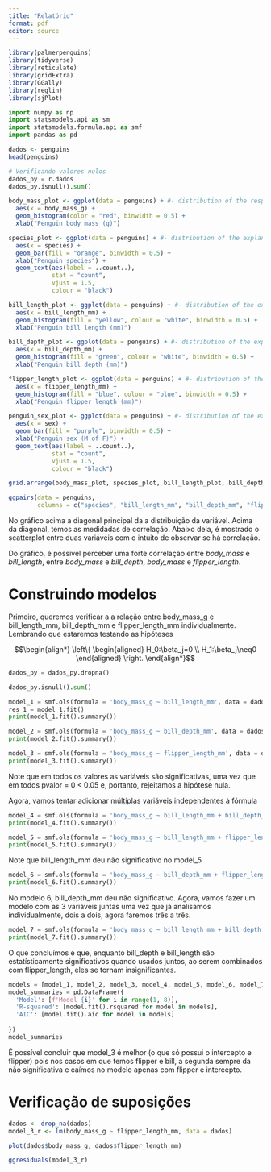 ```yaml
---
title: "Relatório"
format: pdf
editor: source
---
```


```r
library(palmerpenguins)
library(tidyverse)
library(reticulate)
library(gridExtra)
library(GGally)
library(reglin)
library(sjPlot)
```
```python
import numpy as np
import statsmodels.api as sm
import statsmodels.formula.api as smf
import pandas as pd
```


```r
dados <- penguins
head(penguins)
```

```python
# Verificando valores nulos
dados_py = r.dados
dados_py.isnull().sum()
```

```r
body_mass_plot <- ggplot(data = penguins) + #- distribution of the response variable
  aes(x = body_mass_g) +
  geom_histogram(color = "red", binwidth = 0.5) +
  xlab("Penguin body mass (g)")

species_plot <- ggplot(data = penguins) + #- distribution of the explanatory variable
  aes(x = species) +
  geom_bar(fill = "orange", binwidth = 0.5) +
  xlab("Penguin species") +
  geom_text(aes(label = ..count..), 
            stat = "count", 
            vjust = 1.5, 
            colour = "black")

bill_length_plot <- ggplot(data = penguins) + #- distribution of the explanatory variable
  aes(x = bill_length_mm) +
  geom_histogram(fill = "yellow", colour = "white", binwidth = 0.5) +
  xlab("Penguin bill length (mm)")

bill_depth_plot <- ggplot(data = penguins) + #- distribution of the explanatory variable
  aes(x = bill_depth_mm) +
  geom_histogram(fill = "green", colour = "white", binwidth = 0.5) +
  xlab("Penguin bill depth (mm)")

flipper_length_plot <- ggplot(data = penguins) + #- distribution of the explanatory variable
  aes(x = flipper_length_mm) +
  geom_histogram(fill = "blue", colour = "blue", binwidth = 0.5) +
  xlab("Penguin flipper length (mm)")

penguin_sex_plot <- ggplot(data = penguins) + #- distribution of the explanatory variable
  aes(x = sex) +
  geom_bar(fill = "purple", binwidth = 0.5) +
  xlab("Penguin sex (M of F)") +
  geom_text(aes(label = ..count..), 
            stat = "count", 
            vjust = 1.5, 
            colour = "black")
```
```r
grid.arrange(body_mass_plot, species_plot, bill_length_plot, bill_depth_plot, flipper_length_plot, penguin_sex_plot)
```

```r
ggpairs(data = penguins,
        columns = c("species", "bill_length_mm", "bill_depth_mm", "flipper_length_mm", "sex", "body_mass_g"))
```

No gráfico acima a diagonal principal da a distribuição da variável. Acima da diagonal, temos as medidadas de correlação. Abaixo dela, é mostrado o scatterplot entre duas variáveis com o intuito de observar se há correlação.

Do gráfico, é possível perceber uma forte correlação entre *body_mass* e *bill_length*, entre *body_mass* e *bill_depth*, *body_mass* e *flipper_length*.

# Construindo modelos

Primeiro, queremos verificar a a relação entre body_mass_g e bill_length_mm, bill_depth_mm e flipper_length_mm individualmente. Lembrando que estaremos testando as hipóteses

$$\begin{align*}
    \left\{
    \begin{aligned}
        H_0:\beta_j=0 \\
        H_1:\beta_j\neq0
    \end{aligned}
    \right.
\end{align*}$$

```python
dados_py = dados_py.dropna()
```

```python
dados_py.isnull().sum()
```


```python
model_1 = smf.ols(formula = 'body_mass_g ~ bill_length_mm', data = dados_py)
res_1 = model_1.fit() 
print(model_1.fit().summary())
```

```python
model_2 = smf.ols(formula = 'body_mass_g ~ bill_depth_mm', data = dados_py)
print(model_2.fit().summary())
```

```python
model_3 = smf.ols(formula = 'body_mass_g ~ flipper_length_mm', data = dados_py)
print(model_3.fit().summary())
```
Note que em todos os valores as variáveis são significativas, uma vez que em todos pvalor = 0 < 0.05 e, portanto, rejeitamos a hipótese nula.

Agora, vamos tentar adicionar múltiplas variáveis independentes à fórmula

```python
model_4 = smf.ols(formula = 'body_mass_g ~ bill_length_mm + bill_depth_mm', data = dados_py)
print(model_4.fit().summary())
```

```python
model_5 = smf.ols(formula = 'body_mass_g ~ bill_length_mm + flipper_length_mm', data = dados_py)
print(model_5.fit().summary()) 
```
Note que bill_length_mm deu não significativo no model_5

```python
model_6 = smf.ols(formula = 'body_mass_g ~ bill_depth_mm + flipper_length_mm', data = dados_py)
print(model_6.fit().summary()) 
```
No modelo 6, bill_depth_mm deu não significativo.
Agora, vamos fazer um modelo com as 3 variáveis juntas uma vez que já analisamos individualmente, dois a dois, agora faremos três a três.

```python
model_7 = smf.ols(formula = 'body_mass_g ~ bill_length_mm + bill_depth_mm + flipper_length_mm', data = dados_py)
print(model_7.fit().summary()) 
```
O que concluímos é que, enquanto bill_depth e bill_length são estatísticamente significativos quando usados juntos, ao serem combinados com flipper_length, eles se tornam insignificantes.

```python
models = [model_1, model_2, model_3, model_4, model_5, model_6, model_7]
model_summaries = pd.DataFrame({
  'Model': [f'Model {i}' for i in range(1, 8)],
  'R-squared': [model.fit().rsquared for model in models],
  'AIC': [model.fit().aic for model in models]
  
})
model_summaries
```
É possível concluir que model_3 é melhor (o que só possui o intercepto e flipper) pois nos casos em que temos flipper e bill, a segunda sempre da não significativa e caímos no modelo apenas com flipper e intercepto.

# Verificação de suposições

```r
dados <- drop_na(dados)
model_3_r <- lm(body_mass_g ~ flipper_length_mm, data = dados)
```

```r
plot(dados$body_mass_g, dados$flipper_length_mm)
```

```r
ggresiduals(model_3_r)
```


